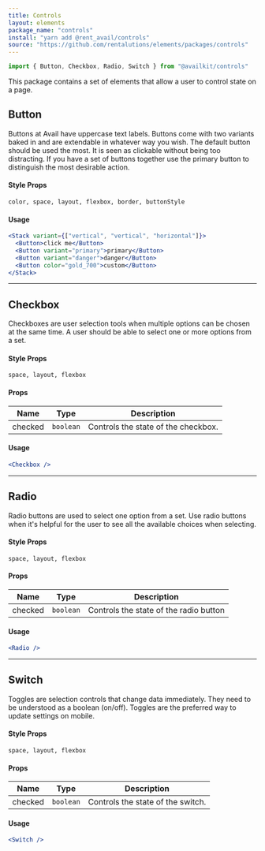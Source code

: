 ```yaml
---
title: Controls
layout: elements
package_name: "controls"
install: "yarn add @rent_avail/controls"
source: "https://github.com/rentalutions/elements/packages/controls"
---
```


```js
import { Button, Checkbox, Radio, Switch } from "@availkit/controls"
```

This package contains a set of elements that allow a user to control state on a page.

## Button

Buttons at Avail have uppercase text labels. Buttons come with two variants baked in and are extendable in whatever way you wish. The default button should be used the most. It is seen as clickable without being too distracting. If you have a set of buttons together use the primary button to distinguish the most desirable action.

#### Style Props

`color, space, layout, flexbox, border, buttonStyle`

#### Usage

```jsx live
<Stack variant={["vertical", "vertical", "horizontal"]}>
  <Button>click me</Button>
  <Button variant="primary">primary</Button>
  <Button variant="danger">danger</Button>
  <Button color="gold_700">custom</Button>
</Stack>
```

<hr />

## Checkbox

Checkboxes are user selection tools when multiple options can be chosen at the same time. A user should be able to select one or more options from a set.

#### Style Props

`space, layout, flexbox`

#### Props

| Name    | Type      | Description                         |
| ------- | --------- | ----------------------------------- |
| checked | `boolean` | Controls the state of the checkbox. |

#### Usage

```jsx live
<Checkbox />
```

<hr />

## Radio

Radio buttons are used to select one option from a set. Use radio buttons when it's helpful for the user to see all the available choices when selecting.

#### Style Props

`space, layout, flexbox`

#### Props

| Name    | Type      | Description                            |
| ------- | --------- | -------------------------------------- |
| checked | `boolean` | Controls the state of the radio button |

#### Usage

```jsx live
<Radio />
```

<hr />

## Switch

Toggles are selection controls that change data immediately. They need to be understood as a boolean (on/off). Toggles are the preferred way to update settings on mobile.

#### Style Props

`space, layout, flexbox`

#### Props

| Name    | Type      | Description                       |
| ------- | --------- | --------------------------------- |
| checked | `boolean` | Controls the state of the switch. |

#### Usage

```jsx live
<Switch />
```
